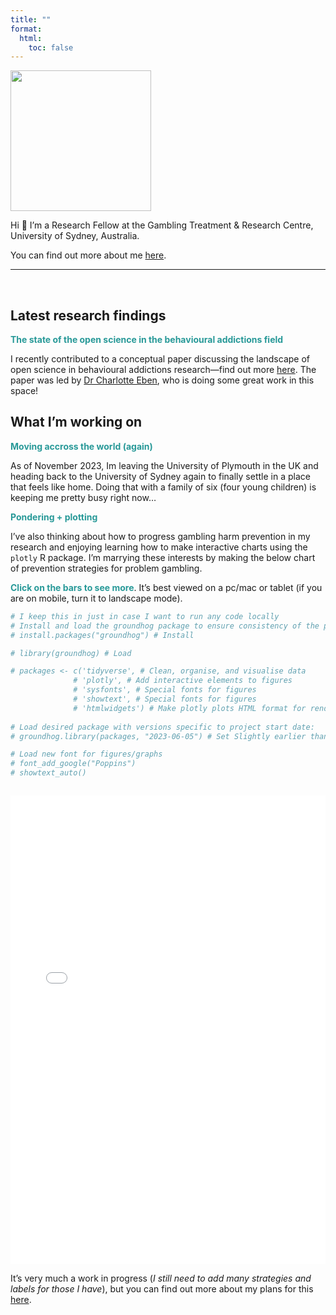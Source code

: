 ```yaml
---
title: ""
format:
  html:
    toc: false
---
```


![](headshot.svg){fig-align="center" width="225"}

::: {.text .padding .fade-in}
Hi 👋 I'm a Research Fellow at the Gambling Treatment & Research Centre, University of Sydney, Australia.

You can find out more about me [here](https://robheirene.netlify.app/about.html).
:::

------------------------------------------------------------------------

<br>

::: fade-in
## Latest research findings

[The state of the open science in the behavioural addictions field]{style="color: #289998; font-weight: bold;"}

I recently contributed to a conceptual paper discussing the landscape of open science in behavioural addictions research---find out more [here](https://robheirene.netlify.app/publication/2023-open-science-landscape-eben-heirene/). The paper was led by [Dr Charlotte Eben](https://twitter.com/CharlotteEben), who is doing some great work in this space!

## What I'm working on

[Moving accross the world (again)]{style="color: #289998; font-weight: bold;"}

As of November 2023, Im leaving the University of Plymouth in the UK and heading back to the University of Sydney again to finally settle in a place that feels like home. Doing that with a family of six (four young children) is keeping me pretty busy right now...

[Pondering + plotting]{style="color: #289998; font-weight: bold;"}

I've also thinking about how to progress gambling harm prevention in my research and enjoying learning how to make interactive charts using the `plotly` R package. I'm marrying these interests by making the below chart of prevention strategies for problem gambling.

[**Click on the bars to see more**]{style="color: #289998; font-weight: bold;"}. It's best viewed on a pc/mac or tablet (if you are on mobile, turn it to landscape mode).
:::

```r
# I keep this in just in case I want to run any code locally
# Install and load the groundhog package to ensure consistency of the package versions used here:
# install.packages("groundhog") # Install

# library(groundhog) # Load

# packages <- c('tidyverse', # Clean, organise, and visualise data
              # 'plotly', # Add interactive elements to figures
              # 'sysfonts', # Special fonts for figures
              # 'showtext', # Special fonts for figures
              # 'htmlwidgets') # Make plotly plots HTML format for rendering in Quarto
              
# Load desired package with versions specific to project start date:
# groundhog.library(packages, "2023-06-05") # Set Slightly earlier than start date as some of the plotly dependency packages wouldn't load properly with date as 07/07/2023

# Load new font for figures/graphs
# font_add_google("Poppins")
# showtext_auto()
```

```r

```

```{=html}
<iframe src="posts/2023-gambling-harms-chart/sunburst_fig.html" class="fade-inhtml" width="100%" height="750" style="border:none;"></iframe>
```
::: fade-in
It's very much a work in progress (*I still need to add many strategies and labels for those I have*), but you can find out more about my plans for this [here](https://robheirene.netlify.app/posts/2023-gambling-harms-chart).
:::
